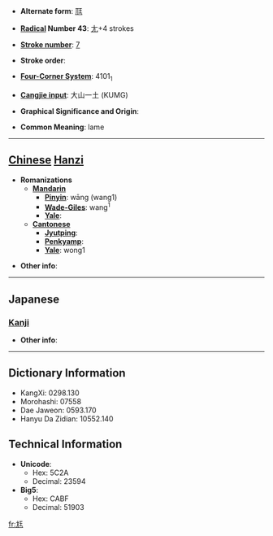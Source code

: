 * '''Alternate form''': [[尫]]

* '''[[Wiktionary:Chinese radical index| Radical]] Number 43''': [[Wiktionary:Chinese radical index 尢|尢]]+4 strokes

* '''[[Wiktionary:Chinese total strokes index|Stroke number]]''': [[Wiktionary:Chinese total strokes index 7|7]]

* '''Stroke order''': 

* '''[[Wiktionary:Chinese four corner index|Four-Corner System]]''': 4101<sub>1</sub>

* '''[[Wiktionary:Chinese Cangjie index|Cangjie input]]''': 大山一土 (KUMG)

* '''Graphical Significance and Origin''': 

* '''Common Meaning''': lame

----

== [[Chinese]] [[Hanzi]] ==

* '''Romanizations'''
** '''[[Mandarin]]'''
*** '''[[Pinyin]]''': wāng (wang1)
*** '''[[Wade-Giles]]''': wang<sup>1</sup>
*** '''[[Yale]]''': 
** '''[[Cantonese]]'''
*** '''[[Jyutping]]''':
*** '''[[Penkyamp]]''': 
*** '''[[Yale]]''': wong1

* '''Other info''': 

----

==Japanese==
===[[Kanji]]===
{{kanji|on readings=[[おう]] (ō)
|kun readings=[[まがる]] (magaru), [[よわい]] (yowai)
}}

* '''Other info''':  

----

== Dictionary Information ==

* KangXi: 0298.130
* Morohashi: 07558
* Dae Jaweon: 0593.170
* Hanyu Da Zidian: 10552.140

== Technical Information ==

* '''Unicode''':
** Hex: 5C2A
** Decimal: 23594
* '''Big5''':
** Hex: CABF
** Decimal: 51903

[[fr:尪]]